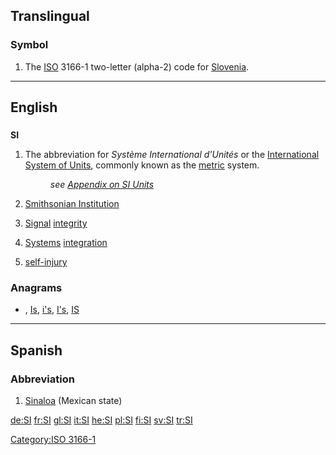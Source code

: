 {{also|Appendix:Variations of “si”}}
==Translingual==
===Symbol===
{{infl|mul|symbol}}
# The [[ISO]] 3166-1 two-letter (alpha-2) code for [[Slovenia]].

[[Category:ISO 3166-1]]
----
==English==
{{wikipedia}}

==={{initialism}}===
'''SI'''

# The abbreviation for ''Système International d'Unités'' or the [[International System of Units]], commonly known as the [[metric]] system.
#: ''see [[Appendix:SI_units|Appendix on SI Units]]''
# [[w:Smithsonian Institution|Smithsonian Institution]]
# {{electronics}} [[signal|Signal]] [[integrity]]
# {{technology}} [[system|Systems]] [[integration]]
# [[self-injury]]

===Anagrams===
* {{alphagram|[[is#English|is]]}} , [[Is#English|Is]], [[i's#English|i's]], [[I's#English|I's]], [[IS#English|IS]]


----

==Spanish==

===Abbreviation===
{{infl|es|abbreviation}}

# [[Sinaloa]] (Mexican state)

[[de:SI]]
[[fr:SI]]
[[gl:SI]]
[[it:SI]]
[[he:SI]]
[[pl:SI]]
[[fi:SI]]
[[sv:SI]]
[[tr:SI]]